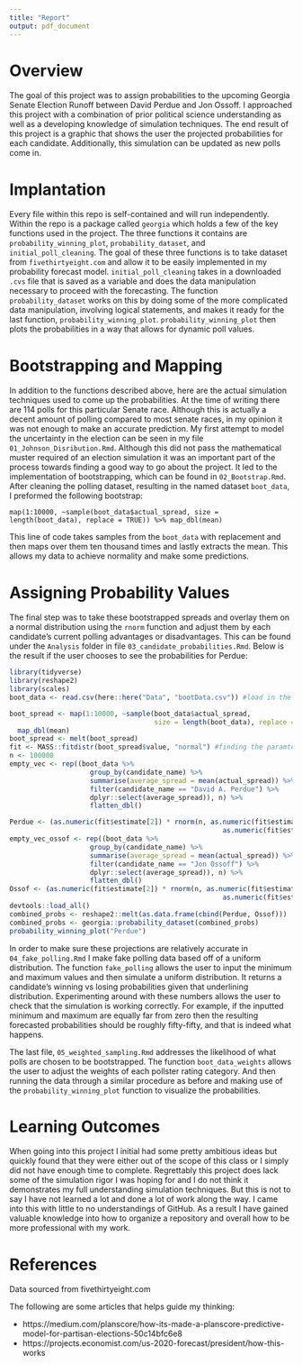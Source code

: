 ```yaml
---
title: "Report"
output: pdf_document
---
```


# Overview

The goal of this project was to assign probabilities to the upcoming Georgia Senate Election Runoff between David Perdue and Jon Ossoff. I approached this project with a combination of prior political science understanding as well as a developing knowledge of simulation techniques. The end result of this project is a graphic that shows the user the projected probabilities for each candidate. Additionally, this simulation can be updated as new polls come in. 

# Implantation

Every file within this repo is self-contained and will run independently. Within the repo is a package called `georgia` which holds a few of the key functions used in the project. The three functions it contains are `probability_winning_plot`, `probability_dataset`, and `initial_poll_cleaning`. The goal of these three functions is to take dataset from `fivethirtyeight.com` and allow it to be easily implemented in my probability forecast model. `initial_poll_cleaning` takes in a downloaded `.cvs` file that is saved as a variable and does the data manipulation necessary to proceed with the forecasting. The function `probability_dataset` works on this by doing some of the more complicated data manipulation, involving logical statements, and makes it ready for the last function, `probability_winning_plot`. `probability_winning_plot` then plots the probabilities in a way that allows for dynamic poll values.

# Bootstrapping and Mapping

In addition to the functions described above, here are the actual simulation techniques used to come up the probabilities. At the time of writing there are 114 polls for this particular Senate race. Although this is actually a decent amount of polling compared to most senate races, in my opinion it was not enough to make an accurate prediction. My first attempt to model the uncertainty in the election can be seen in my file `01_Johnson_Disribution.Rmd`. Although this did not pass the mathematical muster required of an election simulation it was an important part of the process towards finding a good way to go about the project. It led to the implementation of bootstrapping, which can be found in `02_Bootstrap.Rmd`. After cleaning the polling dataset, resulting in the named dataset `boot_data`, I preformed the following bootstrap:

`map(1:10000, ~sample(boot_data$actual_spread, size = length(boot_data), replace = TRUE)) %>% map_dbl(mean)`

This line of code takes samples from the `boot_data` with replacement and then maps over them ten thousand times and lastly extracts the mean. This allows my data to achieve normality and make some predictions. 

# Assigning Probability Values

The final step was to take these bootstrapped spreads and overlay them on a normal distribution using the `rnorm` function and adjust them by each candidate’s current polling advantages or disadvantages. This can be found under the `Analysis` folder in file `03_candidate_probabilities.Rmd`. Below is the result if the user chooses to see the probabilities for Perdue:

```r
library(tidyverse)
library(reshape2)
library(scales)
boot_data <- read.csv(here::here("Data", "bootData.csv")) #load in the dataset formated for bootstrapping

boot_spread <- map(1:10000, ~sample(boot_data$actual_spread, 
                                    size = length(boot_data), replace = TRUE)) %>%
  map_dbl(mean)
boot_spread <- melt(boot_spread)
fit <- MASS::fitdistr(boot_spread$value, "normal") #finding the paramter values
n <- 100000
empty_vec <- rep((boot_data %>%
                    group_by(candidate_name) %>%
                    summarise(average_spread = mean(actual_spread)) %>%
                    filter(candidate_name == "David A. Perdue") %>%
                    dplyr::select(average_spread)), n) %>%
                    flatten_dbl()

Perdue <- (as.numeric(fit$estimate[2]) * rnorm(n, as.numeric(fit$estimate[1]), 
                                                     as.numeric(fit$estimate[2]))) + empty_vec 
empty_vec_ossof <- rep((boot_data %>%
                    group_by(candidate_name) %>%
                    summarise(average_spread = mean(actual_spread)) %>%
                    filter(candidate_name == "Jon Ossoff") %>%
                    dplyr::select(average_spread)), n) %>%
                    flatten_dbl()
Ossof <- (as.numeric(fit$estimate[2]) * rnorm(n, as.numeric(fit$estimate[1]), 
                                                     as.numeric(fit$estimate[2]))) + empty_vec_ossof 
devtools::load_all()
combined_probs <- reshape2::melt(as.data.frame(cbind(Perdue, Ossof)))
combined_probs <- georgia::probability_dataset(combined_probs)
probability_winning_plot("Perdue")
```


In order to make sure these projections are relatively accurate in `04_fake_polling.Rmd` I make fake polling data based off of a uniform distribution. The function `fake_polling` allows the user to input the minimum and maximum values and then simulate a uniform distribution. It returns a candidate’s winning vs losing probabilities given that underlining distribution. Experimenting around with these numbers allows the user to check that the simulation is working correctly. For example, if the inputted minimum and maximum are equally far from zero then the resulting forecasted probabilities should be roughly fifty-fifty, and that is indeed what happens.

The last file, `05_weighted_sampling.Rmd` addresses the likelihood of what polls are chosen to be bootstrapped. The function `boot_data_weights` allows the user to adjust the weights of each pollster rating category. And then running the data through a similar procedure as before and making use of the `probability_winning_plot` function to visualize the probabilities.

# Learning Outcomes

When going into this project I initial had some pretty ambitious ideas but quickly found that they were either out of the scope of this class or I simply did not have enough time to complete. Regrettably this project does lack some of the simulation rigor I was hoping for and I do not think it demonstrates my full understanding simulation techniques. But this is not to say I have not learned a lot and done a lot of work along the way. I came into this with little to no understandings of GitHub. As a result I have gained valuable knowledge into how to organize a repository and overall how to be more professional with my work.

# References

Data sourced from fivethirtyeight.com

The following are some articles that helps guide my thinking:

* https://medium.com/planscore/how-its-made-a-planscore-predictive-model-for-partisan-elections-50c14bfc6e8
* https://projects.economist.com/us-2020-forecast/president/how-this-works

